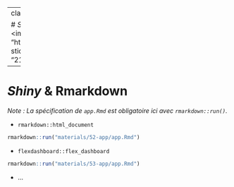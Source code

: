 
---
class: part-slide

# <i class="glow">Shiny</i> & Rmarkdown<br><img src = "https://raw.githubusercontent.com/rstudio/hex-stickers/master/SVG/rmarkdown.svg", width = "216px" />

---

# <i class="glow">Shiny</i> & Rmarkdown

_Note : La spécification de `app.Rmd` est obligatoire ici avec `rmarkdown::run()`._

* `rmarkdown::html_document`
    
```r
rmarkdown::run("materials/52-app/app.Rmd")
```

* `flexdashboard::flex_dashboard`
    
```r
rmarkdown::run("materials/53-app/app.Rmd")
```

* ...
